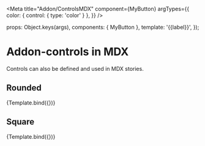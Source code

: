 
<Meta
  title="Addon/ControlsMDX"
  component={MyButton}
  argTypes={{
    color: { control: { type: 'color' } },
  }}
/>

  props: Object.keys(args),
  components: { MyButton },
  template: '<my-button :color="color" :rounded="rounded">{{label}}</my-button>',
});

# Addon-controls in MDX

Controls can also be defined and used in MDX stories.

## Rounded

<Preview>
  <Story
    name="Rounded"
    args={{
      rounded: true,
      color: '#f00',
      label: 'A Button with rounded edges',
    }}
  >
    {Template.bind({})}
  </Story>
</Preview>

<Props story="Rounded" />

## Square

<Preview>
  <Story
    name="Square"
    args={{
      rounded: false,
      color: '#00f',
      label: 'A Button with square edges',
    }}
  >
    {Template.bind({})}
  </Story>
</Preview>

<Props story="Square" />
